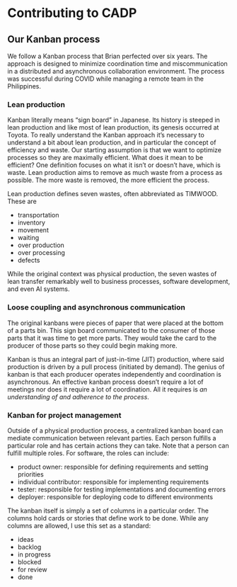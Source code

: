 # Contributing to CADP

## Our Kanban process

We follow a Kanban process that Brian perfected over six years.
The approach is designed to minimize coordination time and miscommunication
in a distributed and asynchronous collaboration environment.
The process was successful during COVID while managing a remote team in
the Philippines. 

### Lean production
Kanban literally means "sign board" in Japanese.
Its history is steeped in lean production and like most of lean production,
its genesis occurred at Toyota.
To really understand the Kanban approach it's necessary to understand
a bit about lean production,
and in particular the concept of efficiency and waste.
Our starting assumption is that we want to optimize processes so they
are maximally efficient.
What does it mean to be efficient?
One definition focuses on what it isn't or doesn't have, which is waste.
Lean production aims to remove as much waste from a process as possible.
The more waste is removed, the more efficient the process.

Lean production defines seven wastes, often abbreviated as TIMWOOD.
These are

- transportation
- inventory
- movement
- waiting
- over production
- over processing
- defects

While the original context was physical production, 
the seven wastes of lean transfer remarkably well to business processes,
software development, and even AI systems.

### Loose coupling and asynchronous communication
The original kanbans were pieces of paper that were placed at the bottom of a
parts bin. This sign board communicated to the consumer of those parts that
it was time to get more parts. They would take the card to the producer of
those parts so they could begin making more.

Kanban is thus an integral part of just-in-time (JIT) production,
where said production is driven by a pull process (initiated by demand).
The genius of kanban is that each producer operates independently and
coordination is asynchronous. An effective kanban process doesn't
require a lot of meetings nor does it require a lot of coordination.
All it requires is *an understanding of and adherence to the process*.

### Kanban for project management
Outside of a physical production process,
a centralized kanban board can mediate communication between relevant parties.
Each person fulfills a particular role and has certain actions they can take.
Note that a person can fulfill multiple roles.
For software, the roles can include:

- product owner: responsible for defining requirements and setting priorities
- individual contributor: responsible for implementing requirements
- tester: responsible for testing implementations and documenting errors
- deployer: responsible for deploying code to different environments


The kanban itself is simply a set of columns in a particular order.
The columns hold cards or stories that define work to be done.
While any columns are allowed, I use this set as a standard:

- ideas
- backlog
- in progress
- blocked
- for review
- done

